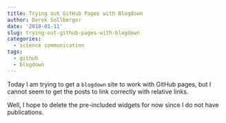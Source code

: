 ```yaml
---
title: Trying out GitHub Pages with Blogdown
author: Derek Sollberger
date: '2018-01-11'
slug: trying-out-github-pages-with-blogdown
categories:
  - science communication
tags:
  - github
  - blogdown
---
```


Today I am trying to get a `blogdown` site to work with GitHub pages, but I cannot seem to get the posts to link correctly with relative links.

Well, I hope to delete the pre-included widgets for now since I do not have publications.